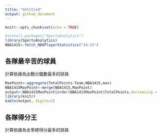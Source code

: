 ```yaml
---
title: "Untitled"
output: github_document
---
```


```r
knitr::opts_chunk$set(echo = TRUE)
```

```r
#install.packages("SportsAnalytics")
library(SportsAnalytics)
NBA1415<-fetch_NBAPlayerStatistics("14-15")
```

## 各隊最辛苦的球員

計算依據為出戰分鐘數最多的球員

```r
MaxPoint<-aggregate(TotalPoints~Team,NBA1415,max)
NBA1415MaxPoint<-merge(NBA1415,MaxPoint)
output<-NBA1415MaxPoint[order(NBA1415MaxPoint$TotalPoints,decreasing = T),c("Team","Name","TotalPoints")]
library(knitr)
kable(output, digits=2)
```

## 各隊得分王

計算依據為全季總得分最多的球員

```r

```

